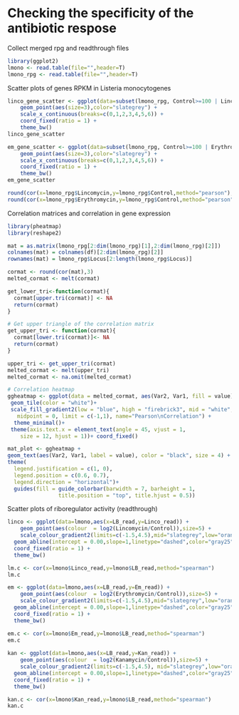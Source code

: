 Checking the specificity of the antibiotic respose
========================================================

Collect merged rpg and readthrough files
```r
library(ggplot2)
lmono <- read.table(file="",header=T)
lmono_rpg <- read.table(file="",header=T)

```

Scatter plots of genes RPKM in Listeria monocytogenes
```r
linco_gene_scatter <- ggplot(data=subset(lmono_rpg, Control>=100 | Lincomycin>=100), aes(x=log10(Control),y=log10(Lincomycin))) + 
    geom_point(aes(size=3),color="slategrey") + 
    scale_x_continuous(breaks=c(0,1,2,3,4,5,6)) + 
    coord_fixed(ratio = 1) + 
    theme_bw()
linco_gene_scatter

em_gene_scatter <- ggplot(data=subset(lmono_rpg, Control>=100 | Erythromycin>=100), aes(x=log10(Control),y=log10(Erythromycin))) + 
    geom_point(aes(size=3),color="slategrey") + 
    scale_x_continuous(breaks=c(0,1,2,3,4,5,6)) + 
    coord_fixed(ratio = 1) + 
    theme_bw()
em_gene_scatter

round(cor(x=lmono_rpg$Lincomycin,y=lmono_rpg$Control,method="pearson"),2)
round(cor(x=lmono_rpg$Erythromycin,y=lmono_rpg$Control,method="pearson"),2)
```

Correlation matrices and correlation in gene expression
```r
library(pheatmap)
library(reshape2)

mat = as.matrix(lmono_rpg[2:dim(lmono_rpg)[1],2:dim(lmono_rpg)[2]])
colnames(mat) = colnames(df)[2:dim(lmono_rpg)[2]]
rownames(mat) = lmono_rpg$Locus[2:length(lmono_rpg$Locus)]

cormat <- round(cor(mat),3)
melted_cormat <- melt(cormat)

get_lower_tri<-function(cormat){
  cormat[upper.tri(cormat)] <- NA
  return(cormat)
}

# Get upper triangle of the correlation matrix
get_upper_tri <- function(cormat){
  cormat[lower.tri(cormat)]<- NA
  return(cormat)
}

upper_tri <- get_upper_tri(cormat)
melted_cormat <- melt(upper_tri)
melted_cormat <- na.omit(melted_cormat)

# Correlation heatmap
ggheatmap <- ggplot(data = melted_cormat, aes(Var2, Var1, fill = value))+
 geom_tile(color = "white")+
 scale_fill_gradient2(low = "blue", high = "firebrick3", mid = "white", 
   midpoint = 0, limit = c(-1,1), name="Pearson\nCorrelation") +
  theme_minimal()+ 
 theme(axis.text.x = element_text(angle = 45, vjust = 1, 
    size = 12, hjust = 1))+ coord_fixed()

mat_plot <- ggheatmap + 
geom_text(aes(Var2, Var1, label = value), color = "black", size = 4) +
theme(
  legend.justification = c(1, 0),
  legend.position = c(0.6, 0.7),
  legend.direction = "horizontal")+
  guides(fill = guide_colorbar(barwidth = 7, barheight = 1,
                title.position = "top", title.hjust = 0.5))

```

Scatter plots of riboregulator activity (readthrough)
```r
linco <- ggplot(data=lmono,aes(x=LB_read,y=Linco_read)) + 
    geom_point(aes(colour  = log2(Lincomycin/Control)),size=5) + 
    scale_colour_gradient2(limits=c(-1.5,4.5),mid="slategrey",low="orange",high="red") +
  geom_abline(intercept = 0.00,slope=1,linetype="dashed",color="gray25") + 
  coord_fixed(ratio = 1) + 
  theme_bw()

lm.c <- cor(x=lmono$Linco_read,y=lmono$LB_read,method="spearman")
lm.c

em <- ggplot(data=lmono,aes(x=LB_read,y=Em_read)) + 
    geom_point(aes(colour  = log2(Erythromycin/Control)),size=5) + 
    scale_colour_gradient2(limits=c(-1.5,4.5),mid="slategrey",low="orange",high="red") +
  geom_abline(intercept = 0.00,slope=1,linetype="dashed",color="gray25") + 
  coord_fixed(ratio = 1) + 
  theme_bw()

em.c <- cor(x=lmono$Em_read,y=lmono$LB_read,method="spearman")
em.c
  
kan <- ggplot(data=lmono,aes(x=LB_read,y=Kan_read)) + 
    geom_point(aes(colour  = log2(Kanamycin/Control)),size=5) + 
    scale_colour_gradient2(limits=c(-1.5,4.5), mid="slategrey",low="orange",high="red") +
  geom_abline(intercept = 0.00,slope=1,linetype="dashed",color="gray25") + 
  coord_fixed(ratio = 1) + 
  theme_bw()

kan.c <- cor(x=lmono$Kan_read,y=lmono$LB_read,method="spearman")
kan.c
  
```


